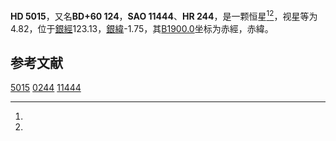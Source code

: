 {{Starbox begin
| name = HD 5015
}}
{{Starbox observe
| epoch = [[J2000.0|J2000.0]]
| constell = [[仙后座|仙后座]]
| 星官= [[王良_(星官)|王良]] （[[奎宿|奎宿]]） 
| ra = {{RA|0|53|4.1}}<ref name=SIMBAD /><ref name=DATA /><ref name=SIMBAD>{{cite web
 | url=http://simbad.u-strasbg.fr/simbad/sim-id?Ident=HR+244
 | title=Pulsating variable Star
 | publisher=Centre de Données astronomiques de Strasbourg
 | work=SIMBAD
 | accessdate=2012-07-13
 | archive-date=2016-03-16
 | archive-url=https://web.archive.org/web/20160316173409/http://simbad.u-strasbg.fr/simbad/sim-id?Ident=HR+244
 | dead-url=no
 }}</ref><ref name=DATA>{{cite web
 | url=http://vizier.u-strasbg.fr/viz-bin/VizieR-5?-out.add=.&-source=5050&-corr=PK=HR&-out.max=9999&HR=244
 | title=VizieR Detailed Page
 | accessdate=2012-07-13
 | archive-date=2016-03-05
 | archive-url=https://web.archive.org/web/20160305062540/http://vizier.u-strasbg.fr/viz-bin/VizieR-5?-out.add=.&-source=5050&-corr=PK=HR&-out.max=9999&HR=244
 | dead-url=no
 }}</ref>
| dec = {{DEC|+61|7|27}}<ref name=SIMBAD /><ref name=DATA />
| appmag_v = 4.82<ref name=SIMBAD /><ref name=DATA />
}}
{{Starbox character
| class = F8V<ref name=SIMBAD /><ref name=DATA />
| b-v = 0.53<ref name=SIMBAD /><ref name=DATA />
| u-b = 0.12<ref name=SIMBAD /><ref name=DATA />
| r-i = 0.3<ref name=SIMBAD /><ref name=DATA />
| variable = 
}}
{{Starbox astrometry
| radial_v = 0.12
| prop_mo_ra = 21
| parallax = 0.066
| p_error = 
}}
{{Starbox catalog
| names =BD+60 124，[[SAO星表|SAO]] 11444，[[HD星表|HD]] 5015，[[HR星表|HR]] 244}}
{{Starbox reference |Simbad=HR+244}}
{{Starbox end}}

'''HD 5015'''，又名'''BD+60 124'''，'''SAO 11444'''、'''HR 244'''，是一颗恒星<ref name=SIMBAD /><ref name=DATA />，视星等为4.82，位于[[銀道座標系|銀經]]123.13，[[銀道座標系|銀緯]]-1.75，其[[B1900.0|B1900.0]]坐标为赤經{{RA|0|47|5.8}}，赤緯{{DEC|+60|-1.75|33}}。

== 参考文献 ==
{{reflist}}

{{star-stub}}
{{星官|王良|5|14}}
[[Category:HD和HDE天體|5015]]
[[Category:HR天體|0244]]
[[Category:SAO天體|11444]]